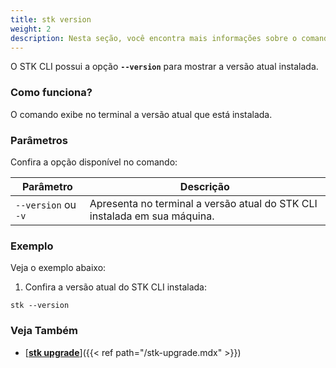 ```yaml
---
title: stk version
weight: 2
description: Nesta seção, você encontra mais informações sobre o comando 'stk --version'.
---
```



O STK CLI possui a opção **`--version`** para mostrar a versão atual instalada.

### **Como funciona?**
O comando exibe no terminal a versão atual que está instalada.


### **Parâmetros**
Confira a opção disponível no comando:


| Parâmetro | Descrição |
| ----------- | ----------- |
| `--version` ou `-v` | Apresenta no terminal a versão atual do STK CLI instalada em sua máquina. |


### **Exemplo**
Veja o exemplo abaixo:

1. Confira a versão atual do STK CLI instalada:
```
stk --version
```

### **Veja Também**
- [<ins>**stk upgrade**</ins>]({{< ref path="/stk-upgrade.mdx" >}})